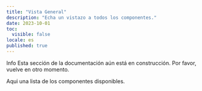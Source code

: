 ```yaml
---
title: "Vista General"
description: "Echa un vistazo a todos los componentes."
date: 2023-10-01
toc:
  visible: false
locale: es
published: true
---
```


<Callout variant="tip">
  <CalloutTitle>Info</CalloutTitle>
  <CalloutDescription>
    Esta sección de la documentación aún está en construcción. Por favor, vuelve
    en otro momento.
  </CalloutDescription>
</Callout>

Aqui una lista de los componentes disponibles.
